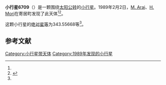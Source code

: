 {{Infobox planet
| bgcolour = #FFFFC0
| name = 6709 Hiromiyuki
| symbol = 
| image = 
| caption = 
| discovery = yes
| discovery_ref = 
| discoverer = [[M._Arai|M. Arai]]、[[H._Mori|H. Mori]]
| discovery_site = [[寄居町|寄居町]] 
| discovered = 1989年2月2日
| designations = yes
| mp_name = 
| named_after = 
| alt_names = 1989 CD/ 1955 SX / 1973 UM3 / 1991 RX7
| mp_category = [[主带小行星|主带小行星]]
| orbit_ref = <ref name="a">[http://ssd.jpl.nasa.gov/sbdb.cgi?sstr=6709 6709 Hiromiyuki] {{Wayback|url=http://ssd.jpl.nasa.gov/sbdb.cgi?sstr=6709 |date=20140925064014 }}，小行星數據庫瀏覽器（JPL Small-Body Database Browser）－[[美国国家航空航天局|美国国家航空航天局]]喷气推进实验室</ref>
| epoch = 2456400.5 (2013年4月18日更新)
| aphelion = {{convert|2.7252096|AU|km|3|abbr=on|lk=out}}
| perihelion = {{convert|1.9715826|AU|km|3|abbr=on}}
| semimajor = {{convert|2.3483961|AU|km|3|abbr=on}}
| eccentricity = 0.1604557
| period = 1314.484406 [[日|日]]<br />3.6[[儒略年|儒略年]]
| avg_speed = 
| inclination = 1.82707
| asc_node = 98.98698
| mean_anomaly = 
| arg_peri = 343.55668
| satellites = 
| physical_characteristics = yes
| dimensions = 
| mass = 
| density = 
| surface_grav = 
| escape_velocity = 
| sidereal_day = 
| axial_tilt = 
| pole_ecliptic_lat = 
| pole_ecliptic_lon = 
| albedo = 
| temperatures= 
| temp_name1 = 
| mean_temp_1 = 
| max_temp_1 = 
| temp_name2 = 
| max_temp_2 = 
| spectral_type = 
| abs_magnitude = 343.55668
}}

'''小行星6709'''（{{lang-en|6709 Hiromiyuki}}）是一颗围绕[[太阳|太阳]][[公转|公转]]的[[小行星|小行星]]。1989年2月2日，[[M._Arai|M. Arai]]、[[H._Mori|H. Mori]]在寄居町发现了此天体<ref name="a" /><ref>{{cite news|title=小行星列表|url=http://cfa-www.harvard.edu/iau/lists/NumberedMPs.txt|accessdate=2013-07-08|newspaper=哈佛大学|archive-date=2008-05-17|archive-url=https://web.archive.org/web/20080517010638/http://cfa-www.harvard.edu/iau/lists/NumberedMPs.txt|dead-url=no}}</ref>。

这颗小行星的[[绝对星等|绝对星等]]为343.55668等<ref name="a" />。

==参考文献==
{{reflist}}
{{Minor Planet Number|[[小行星6708|小行星6708]]|[[小行星6710|小行星6710]]}}

{{小天体}}

[[Category:小行星带天体|Category:小行星带天体]]
[[Category:1989年发现的小行星|Category:1989年发现的小行星]]

{{asteroid-stub}}